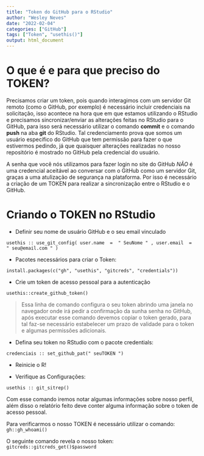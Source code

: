 ```yaml
---
title: "Token do GitHub para o RStudio"
author: "Wesley Neves"
date: "2022-02-04"
categories: ["GitHub"]
tags: ["Token", "usethis()"]
output: html_document
---
```


# O que é e para que preciso do TOKEN?

Precisamos criar um token, pois quando interagimos com um servidor Git remoto (como o GitHub, por exemplo) é necessário incluir credenciais na solicitação, isso acontece na hora que em que estamos utilizando o RStudio e precisamos sincronizar/enviar as alterações feitas no RStudio para o GitHub, para isso será necessário utilizar o comando **commit** e o comando **push** na aba **git** do RStudio. Tal credenciamento prova que somos um usuário específico do GitHub que tem permissão para fazer o que estivermos pedindo, já que quaisquer alterações realizadas no nosso repositório é mostrado no GitHub pela credencial do usuário.

A senha que você nós utilizamos para fazer login no site do GitHub *NÃO* é uma credencial aceitável ao conversar com o GitHub como um servidor Git, graças a uma atulização de segurança na plataforma. Por isso é necessário a criação de um TOKEN para realizar a sincronização entre o RStudio e o GitHub.

# Criando o TOKEN no RStudio

-   Definir seu nome de usuário GitHub e o seu email vinculado

`usethis :: use_git_config( user.name  =  " SeuNome " , user.email  =  " seu@email.com " )`

-   Pacotes necessários para criar o Token:

`install.packages(c("gh", "usethis", "gitcreds", "credentials"))`

-   Crie um token de acesso pessoal para a autenticação

`usethis::create_github_token()`

> Essa linha de comando configura o seu token abrindo uma janela no navegador onde irá pedir a confirmação da sunha senha no GitHub, após executar esse comando devemos copiar o token gerado, para tal faz-se necessário estabelecer um prazo de validade para o token e algumas permissões adicionais.

-   Defina seu token no RStudio com o pacote credentials:

`credenciais :: set_github_pat(" seuTOKEN ")`

-   Reinicie o R!

-   Verifique as Configurações:

`usethis :: git_sitrep()`

Com esse comando iremos notar algumas informações sobre nosso perfil, além disso o relatório feito deve conter alguma informação sobre o token de acesso pessoal.

Para verificarmos o nosso TOKEN é necessário utilizar o comando: `gh::gh_whoami()`

O seguinte comando revela o nosso token: `gitcreds::gitcreds_get()$password`

